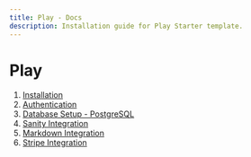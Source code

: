 ```yaml
---
title: Play - Docs
description: Installation guide for Play Starter template.
---
```


# Play

1. [Installation](/docs/installation)
2. [Authentication](/docs/authentication)
3. [Database Setup - PostgreSQL](/docs/database)
4. [Sanity Integration](/docs/sanity)
5. [Markdown Integration](/docs/markdown)
6. [Stripe Integration](/docs/stripe)
